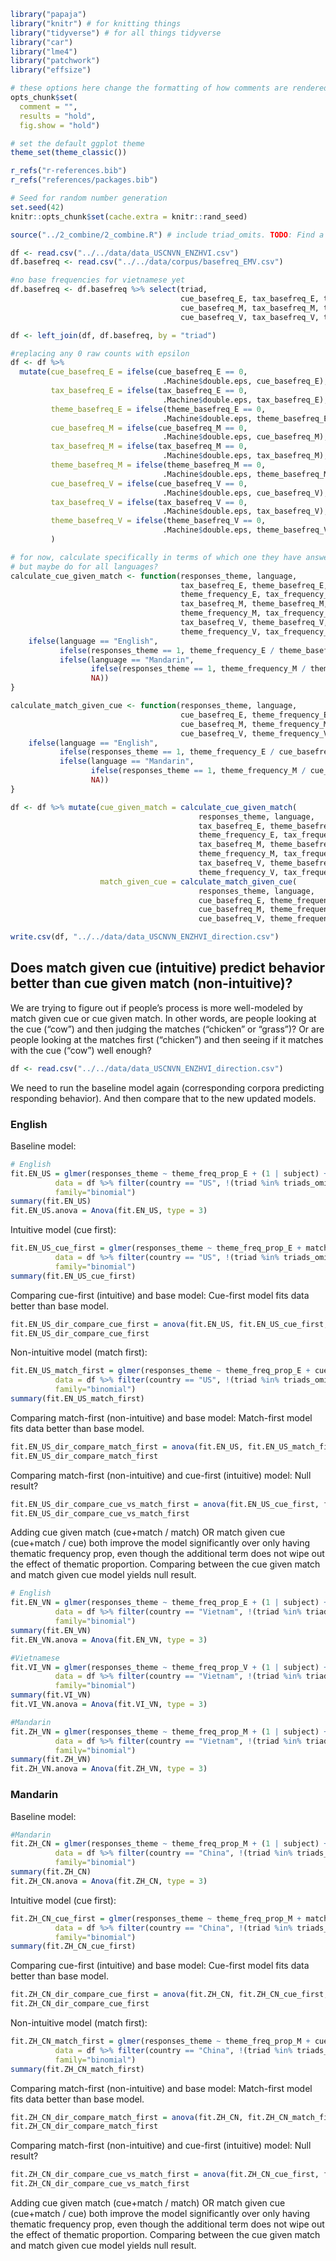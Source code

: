 ```r
library("papaja")
library("knitr") # for knitting things
library("tidyverse") # for all things tidyverse
library("car")
library("lme4")
library("patchwork")
library("effsize")

# these options here change the formatting of how comments are rendered
opts_chunk$set(
  comment = "",
  results = "hold",
  fig.show = "hold")

# set the default ggplot theme 
theme_set(theme_classic())

r_refs("r-references.bib")
r_refs("references/packages.bib")

```

```r
# Seed for random number generation
set.seed(42)
knitr::opts_chunk$set(cache.extra = knitr::rand_seed)
```

```r
source("../2_combine/2_combine.R") # include triad_omits. TODO: Find a way to also save this.
```

```r
df <- read.csv("../../data/data_USCNVN_ENZHVI.csv")
df.basefreq <- read.csv("../../data/corpus/basefreq_EMV.csv")

#no base frequencies for vietnamese yet
df.basefreq <- df.basefreq %>% select(triad,
                                      cue_basefreq_E, tax_basefreq_E, theme_basefreq_E,
                                      cue_basefreq_M, tax_basefreq_M, theme_basefreq_M,
                                      cue_basefreq_V, tax_basefreq_V, theme_basefreq_V)

df <- left_join(df, df.basefreq, by = "triad")

#replacing any 0 raw counts with epsilon
df <- df %>%
  mutate(cue_basefreq_E = ifelse(cue_basefreq_E == 0, 
                                  .Machine$double.eps, cue_basefreq_E),
         tax_basefreq_E = ifelse(tax_basefreq_E == 0, 
                                  .Machine$double.eps, tax_basefreq_E),
         theme_basefreq_E = ifelse(theme_basefreq_E == 0, 
                                  .Machine$double.eps, theme_basefreq_E),
         cue_basefreq_M = ifelse(cue_basefreq_M == 0, 
                                  .Machine$double.eps, cue_basefreq_M), 
         tax_basefreq_M = ifelse(tax_basefreq_M == 0, 
                                  .Machine$double.eps, tax_basefreq_M),
         theme_basefreq_M = ifelse(theme_basefreq_M == 0, 
                                  .Machine$double.eps, theme_basefreq_M),
         cue_basefreq_V = ifelse(cue_basefreq_V == 0, 
                                  .Machine$double.eps, cue_basefreq_V),
         tax_basefreq_V = ifelse(tax_basefreq_V == 0, 
                                  .Machine$double.eps, tax_basefreq_V), 
         theme_basefreq_V = ifelse(theme_basefreq_V == 0, 
                                  .Machine$double.eps, theme_basefreq_V)
         )
```

```r
# for now, calculate specifically in terms of which one they have answered? (theme vs match)
# but maybe do for all languages? 
calculate_cue_given_match <- function(responses_theme, language,
                                      tax_basefreq_E, theme_basefreq_E,
                                      theme_frequency_E, tax_frequency_E,
                                      tax_basefreq_M, theme_basefreq_M,
                                      theme_frequency_M, tax_frequency_M,
                                      tax_basefreq_V, theme_basefreq_V,
                                      theme_frequency_V, tax_frequency_V) {
    ifelse(language == "English",
           ifelse(responses_theme == 1, theme_frequency_E / theme_basefreq_E, tax_frequency_E / tax_basefreq_E),
           ifelse(language == "Mandarin",
                  ifelse(responses_theme == 1, theme_frequency_M / theme_basefreq_M, tax_frequency_M / tax_basefreq_M),
                  NA))
}

calculate_match_given_cue <- function(responses_theme, language,
                                      cue_basefreq_E, theme_frequency_E, tax_frequency_E,
                                      cue_basefreq_M, theme_frequency_M, tax_frequency_M,
                                      cue_basefreq_V, theme_frequency_V, tax_frequency_V) {
    ifelse(language == "English",
           ifelse(responses_theme == 1, theme_frequency_E / cue_basefreq_E, tax_frequency_E / cue_basefreq_E),
           ifelse(language == "Mandarin",
                  ifelse(responses_theme == 1, theme_frequency_M / cue_basefreq_M, tax_frequency_M / cue_basefreq_M),
                  NA))
}

df <- df %>% mutate(cue_given_match = calculate_cue_given_match(
                                          responses_theme, language,
                                          tax_basefreq_E, theme_basefreq_E,
                                          theme_frequency_E, tax_frequency_E,
                                          tax_basefreq_M, theme_basefreq_M,
                                          theme_frequency_M, tax_frequency_M,
                                          tax_basefreq_V, theme_basefreq_V,
                                          theme_frequency_V, tax_frequency_V),
                    match_given_cue = calculate_match_given_cue(
                                          responses_theme, language,
                                          cue_basefreq_E, theme_frequency_E, tax_frequency_E,
                                          cue_basefreq_M, theme_frequency_M, tax_frequency_M,
                                          cue_basefreq_V, theme_frequency_V, tax_frequency_V))

write.csv(df, "../../data/data_USCNVN_ENZHVI_direction.csv")
```

## Does match given cue (intuitive) predict behavior better than cue given match (non-intuitive)?

We are trying to figure out if people's process is more well-modeled by match given cue or cue given match. In other words, are people looking at the cue ("cow") and then judging the matches ("chicken" or "grass")? Or are people looking at the matches first ("chicken") and then seeing if it matches with the cue ("cow") well enough?
```r
df <- read.csv("../../data/data_USCNVN_ENZHVI_direction.csv")
```

We need to run the baseline model again (corresponding corpora predicting responding behavior). And then compare that to the new updated models. 

### English
Baseline model:
```r
# English 
fit.EN_US = glmer(responses_theme ~ theme_freq_prop_E + (1 | subject) + (1 | triad), 
          data = df %>% filter(country == "US", !(triad %in% triads_omit)), 
          family="binomial")
summary(fit.EN_US)
fit.EN_US.anova = Anova(fit.EN_US, type = 3)
```

Intuitive model (cue first): 
```r
fit.EN_US_cue_first = glmer(responses_theme ~ theme_freq_prop_E + match_given_cue + (1 | subject) + (1 | triad), 
          data = df %>% filter(country == "US", !(triad %in% triads_omit)), 
          family="binomial")
summary(fit.EN_US_cue_first)
```

Comparing cue-first (intuitive) and base model: Cue-first model fits data better than base model.
```r
fit.EN_US_dir_compare_cue_first = anova(fit.EN_US, fit.EN_US_cue_first, type = 3)
fit.EN_US_dir_compare_cue_first
```

Non-intuitive model (match first):
```r
fit.EN_US_match_first = glmer(responses_theme ~ theme_freq_prop_E + cue_given_match + (1 | subject) + (1 | triad), 
          data = df %>% filter(country == "US", !(triad %in% triads_omit)), 
          family="binomial")
summary(fit.EN_US_match_first)
```

Comparing match-first (non-intuitive) and base model: Match-first model fits data better than base model.
```r
fit.EN_US_dir_compare_match_first = anova(fit.EN_US, fit.EN_US_match_first, type = 3)
fit.EN_US_dir_compare_match_first
```

Comparing match-first (non-intuitive) and cue-first (intuitive) model: Null result?
```r
fit.EN_US_dir_compare_cue_vs_match_first = anova(fit.EN_US_cue_first, fit.EN_US_match_first, type = 3)
fit.EN_US_dir_compare_cue_vs_match_first
```

Adding cue given match (cue+match / match) OR match given cue (cue+match / cue) both improve the model significantly over only having thematic frequency prop, even though the additional term does not wipe out the effect of thematic proportion. Comparing between the cue given match and match given cue model yields null result. 

```r
# English 
fit.EN_VN = glmer(responses_theme ~ theme_freq_prop_E + (1 | subject) + (1 | triad), 
          data = df %>% filter(country == "Vietnam", !(triad %in% triads_omit)), 
          family="binomial")
summary(fit.EN_VN)
fit.EN_VN.anova = Anova(fit.EN_VN, type = 3)

#Vietnamese
fit.VI_VN = glmer(responses_theme ~ theme_freq_prop_V + (1 | subject) + (1 | triad), 
          data = df %>% filter(country == "Vietnam", !(triad %in% triads_omit)), 
          family="binomial")
summary(fit.VI_VN)
fit.VI_VN.anova = Anova(fit.VI_VN, type = 3)

#Mandarin
fit.ZH_VN = glmer(responses_theme ~ theme_freq_prop_M + (1 | subject) + (1 | triad), 
          data = df %>% filter(country == "Vietnam", !(triad %in% triads_omit)), 
          family="binomial")
summary(fit.ZH_VN)
fit.ZH_VN.anova = Anova(fit.ZH_VN, type = 3)
```

### Mandarin
Baseline model:
```r
#Mandarin
fit.ZH_CN = glmer(responses_theme ~ theme_freq_prop_M + (1 | subject) + (1 | triad), 
          data = df %>% filter(country == "China", !(triad %in% triads_omit)), 
          family="binomial")
summary(fit.ZH_CN)
fit.ZH_CN.anova = Anova(fit.ZH_CN, type = 3)
```

Intuitive model (cue first):
```r
fit.ZH_CN_cue_first = glmer(responses_theme ~ theme_freq_prop_M + match_given_cue + (1 | subject) + (1 | triad), 
          data = df %>% filter(country == "China", !(triad %in% triads_omit)), 
          family="binomial")
summary(fit.ZH_CN_cue_first)
```

Comparing cue-first (intuitive) and base model: Cue-first model fits data better than base model.
```r
fit.ZH_CN_dir_compare_cue_first = anova(fit.ZH_CN, fit.ZH_CN_cue_first, type = 3)
fit.ZH_CN_dir_compare_cue_first
```

Non-intuitive model (match first):
```r
fit.ZH_CN_match_first = glmer(responses_theme ~ theme_freq_prop_M + cue_given_match + (1 | subject) + (1 | triad), 
          data = df %>% filter(country == "China", !(triad %in% triads_omit)), 
          family="binomial")
summary(fit.ZH_CN_match_first)
```

Comparing match-first (non-intuitive) and base model: Match-first model fits data better than base model.
```r
fit.ZH_CN_dir_compare_match_first = anova(fit.ZH_CN, fit.ZH_CN_match_first, type = 3)
fit.ZH_CN_dir_compare_match_first
```

Comparing match-first (non-intuitive) and cue-first (intuitive) model: Null result?
```r
fit.ZH_CN_dir_compare_cue_vs_match_first = anova(fit.ZH_CN_cue_first, fit.ZH_CN_match_first, type = 3)
fit.ZH_CN_dir_compare_cue_vs_match_first

```
Adding cue given match (cue+match / match) OR match given cue (cue+match / cue) both improve the model significantly over only having thematic frequency prop, even though the additional term does not wipe out the effect of thematic proportion. Comparing between the cue given match and match given cue model yields null result.